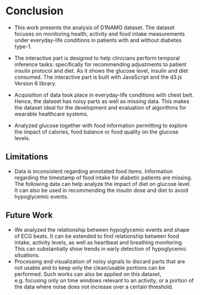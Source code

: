 # Conclusion

 - This work presents the analysis of D1NAMO dataset. The dataset focuses on monitoring health, activity and food intake measurements under everyday-life conditions in patients with and without diabetes type-1.

 - The interactive part is designed to help clinicians perform temporal inference tasks: specifically for recommending adjustments to patient insulin protocol and diet. As it shows the glucose level, insulin and diet consumed. The interactive part is built with JavaScript and the d3.js Version 6 library.

 - Acquisition of data took place in everyday-life conditions with chest belt. Hence, the dataset has noisy parts as well as missing data. This makes the dataset ideal for the development and evaluation of algorithms for wearable healthcare systems.
 
 - Analyzed glucose together with food information permitting to explore the impact of calories, food balance or food quality on the glucose levels.

## Limitations

 - Data is inconsistent regarding annotated food items. Information regarding the timestamp of food intake for diabetic patients are missing. The following data can help analyze the impact of diet on glucose level. It can also be used in recommending the insulin dose and diet to avoid hypoglycemic events.

## Future Work

 - We analyzed the relationship between hypoglycemic events and shape of ECG beats. It can be extended to find relationship between food intake, activity levels, as well as heartbeat and breathing monitoring. This can substantially show trends in early detection of hypoglycemic situations.
 - Processing and visualization of noisy signals to discard parts that are not usable and to keep only the clean/usable portions can be performed. Such works can also be applied on this dataset, e.g. focusing only on time windows relevant to an activity, or a portion of the data where noise does not increase over a certain threshold.





